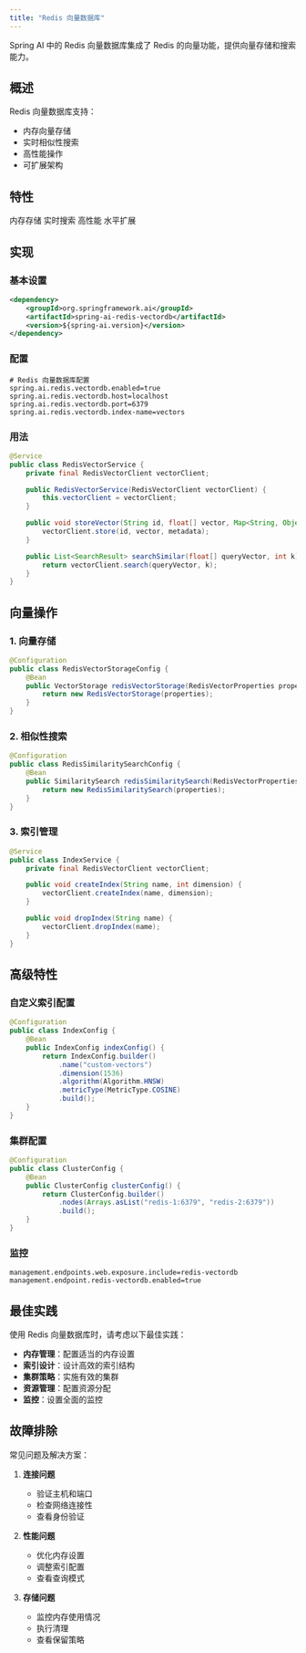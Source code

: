 ```yaml
---
title: "Redis 向量数据库"
---
```


Spring AI 中的 Redis 向量数据库集成了 Redis 的向量功能，提供向量存储和搜索能力。

## 概述

Redis 向量数据库支持：
- 内存向量存储
- 实时相似性搜索
- 高性能操作
- 可扩展架构

## 特性

<CardGroup cols={2}>
  <Card title="内存" icon="memory">
    内存存储
  </Card>
  <Card title="实时" icon="clock">
    实时搜索
  </Card>
  <Card title="性能" icon="tachometer-alt">
    高性能
  </Card>
  <Card title="可扩展" icon="arrows-up-down-left-right">
    水平扩展
  </Card>
</CardGroup>

## 实现

### 基本设置

```xml
<dependency>
    <groupId>org.springframework.ai</groupId>
    <artifactId>spring-ai-redis-vectordb</artifactId>
    <version>${spring-ai.version}</version>
</dependency>
```

### 配置

```properties
# Redis 向量数据库配置
spring.ai.redis.vectordb.enabled=true
spring.ai.redis.vectordb.host=localhost
spring.ai.redis.vectordb.port=6379
spring.ai.redis.vectordb.index-name=vectors
```

### 用法

```java
@Service
public class RedisVectorService {
    private final RedisVectorClient vectorClient;

    public RedisVectorService(RedisVectorClient vectorClient) {
        this.vectorClient = vectorClient;
    }

    public void storeVector(String id, float[] vector, Map<String, Object> metadata) {
        vectorClient.store(id, vector, metadata);
    }

    public List<SearchResult> searchSimilar(float[] queryVector, int k) {
        return vectorClient.search(queryVector, k);
    }
}
```

## 向量操作

### 1. 向量存储

```java
@Configuration
public class RedisVectorStorageConfig {
    @Bean
    public VectorStorage redisVectorStorage(RedisVectorProperties properties) {
        return new RedisVectorStorage(properties);
    }
}
```

### 2. 相似性搜索

```java
@Configuration
public class RedisSimilaritySearchConfig {
    @Bean
    public SimilaritySearch redisSimilaritySearch(RedisVectorProperties properties) {
        return new RedisSimilaritySearch(properties);
    }
}
```

### 3. 索引管理

```java
@Service
public class IndexService {
    private final RedisVectorClient vectorClient;

    public void createIndex(String name, int dimension) {
        vectorClient.createIndex(name, dimension);
    }

    public void dropIndex(String name) {
        vectorClient.dropIndex(name);
    }
}
```

## 高级特性

### 自定义索引配置

```java
@Configuration
public class IndexConfig {
    @Bean
    public IndexConfig indexConfig() {
        return IndexConfig.builder()
            .name("custom-vectors")
            .dimension(1536)
            .algorithm(Algorithm.HNSW)
            .metricType(MetricType.COSINE)
            .build();
    }
}
```

### 集群配置

```java
@Configuration
public class ClusterConfig {
    @Bean
    public ClusterConfig clusterConfig() {
        return ClusterConfig.builder()
            .nodes(Arrays.asList("redis-1:6379", "redis-2:6379"))
            .build();
    }
}
```

### 监控

```properties
management.endpoints.web.exposure.include=redis-vectordb
management.endpoint.redis-vectordb.enabled=true
```

## 最佳实践

<Note>
使用 Redis 向量数据库时，请考虑以下最佳实践：
</Note>

- **内存管理**：配置适当的内存设置
- **索引设计**：设计高效的索引结构
- **集群策略**：实施有效的集群
- **资源管理**：配置资源分配
- **监控**：设置全面的监控

## 故障排除

常见问题及解决方案：

1. **连接问题**
   - 验证主机和端口
   - 检查网络连接性
   - 查看身份验证

2. **性能问题**
   - 优化内存设置
   - 调整索引配置
   - 查看查询模式

3. **存储问题**
   - 监控内存使用情况
   - 执行清理
   - 查看保留策略 